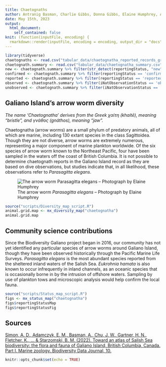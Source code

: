```yaml
---
title: Chaetognaths
author: Antranig Basman, Charlie Gibbs, Donna Gibbs, Elaine Humphrey, Andy Lamb, Andrew Simon
date: May 15th, 2023
output: 
  html_document:
    self_contained: false
knit: (function(inputFile, encoding) {
  rmarkdown::render(inputFile, encoding = encoding, output_dir = "docs", output_options = list(copy_resources = TRUE)) })
---
```


```r
library(tidyverse)
chaetognaths <- read.csv("tabular_data/chaetognatha_reported_records_gridded.csv")
chaetognath.summary <- read.csv("tabular_data/chaetognatha_summary.csv")
new <- chaetognath.summary %>% filter(str_detect(reportingStatus, "new")) 
confirmed <- chaetognath.summary %>% filter(reportingStatus == 'confirmed') 
reported <- chaetognath.summary %>% filter(reportingStatus == 'reported') 
observed <- chaetognath.summary %>% filter(iNatObservationStatus == 'observed') 
unobserved <- chaetognath.summary %>% filter(iNatObservationStatus == 'unobserved') 
```

## Galiano Island's arrow worm diversity

*The name ‘Chaetognatha’ derives from the Greek χαίτη (khaítē), meaning “bristle”, and γνάθος (gnáthos), meaning “jaw”.*

Chaetognatha (arrow worms) are a small phylum of predatory animals, all of which are marine, including 130 extant species in the class Sagittoidea. Though they are not diverse, arrow worms are extremely numerous, representing a major component of marine plankton worldwide. Of the six species of arrow worm known to the Northeast Pacific, four have been sampled in the waters off the coast of British Columbia. It is not possible to determine chaetognath reports in the Galiano Island record as they are based on dive observations, but studies indicate that, in all likelihood, these observations refer to *Parasagitta elegans*.

![The arrow worm *Parasagitta elegans* – Photograph by Elaine Humphrey](media/Parasagitta_elegans_Elaine_Humphrey.jpg)

```r
source("scripts/Diversity_map_script.R")
animal.grid.map <- mx_diversity_map("chaetognatha")
animal.grid.map
```

## Community science contributions

Since the Biodiversity Galiano project began in 2016, our community has not yet identified any particular species of arrow worms around Galiano Island, though they have been observed historically through the Pacific Marine Life Surveys. *Parasagitta elegans* is the most abundant species reported from the sheltered inland waters of the Salish Sea. *Eukrohnia hamata* is also known to occur infrequently in inland channels, as an oceanic species that is occasionally borne in by the intrusion of offshore waters. Sampling by use of plankton tows and microscopic analysis would help confirm the local fauna.

```r
source("scripts/Status_map_script.R")
figs <- mx_status_map("chaetognatha")
figs$reportingStatusMap
figs$reportingStatusFig
```

## Sources

[Simon, A. D., Adamczyk, E. M., Basman, A., Chu, J. W., Gartner, H. N., Fletcher, K., ... & Starzomski, B. M. (2022). Toward an atlas of Salish Sea biodiversity: the flora and fauna of Galiano Island, British Columbia, Canada. Part I. Marine zoology. Biodiversity Data Journal, 10.](https://bdj.pensoft.net/article/76050/)

```r
knitr::opts_chunk$set(echo = TRUE)
```
